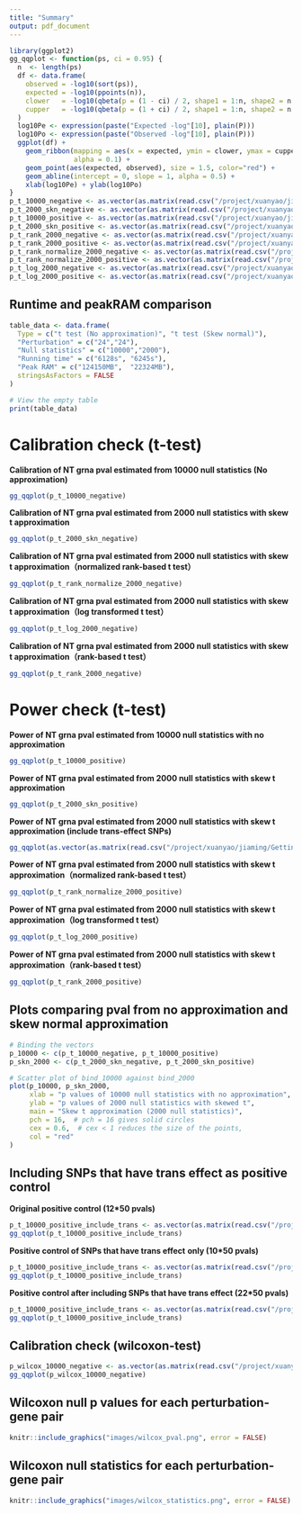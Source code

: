 ```yaml
---
title: "Summary"
output: pdf_document
---
```


```r
library(ggplot2)
gg_qqplot <- function(ps, ci = 0.95) {
  n  <- length(ps)
  df <- data.frame(
    observed = -log10(sort(ps)),
    expected = -log10(ppoints(n)),
    clower   = -log10(qbeta(p = (1 - ci) / 2, shape1 = 1:n, shape2 = n:1)),
    cupper   = -log10(qbeta(p = (1 + ci) / 2, shape1 = 1:n, shape2 = n:1))
  )
  log10Pe <- expression(paste("Expected -log"[10], plain(P)))
  log10Po <- expression(paste("Observed -log"[10], plain(P)))
  ggplot(df) +
    geom_ribbon(mapping = aes(x = expected, ymin = clower, ymax = cupper),
                alpha = 0.1) +
    geom_point(aes(expected, observed), size = 1.5, color="red") +
    geom_abline(intercept = 0, slope = 1, alpha = 0.5) +
    xlab(log10Pe) + ylab(log10Po)
}
p_t_10000_negative <- as.vector(as.matrix(read.csv("/project/xuanyao/jiaming/Getting_started/output/calibration_power_t_10000_no_approximation_2.csv", header = TRUE, row.names = 1))[13:24,])
p_t_2000_skn_negative <- as.vector(as.matrix(read.csv("/project/xuanyao/jiaming/Getting_started/output/calibration_power_t_2000_use_approximation_2.csv", header = TRUE, row.names = 1))[13:24,])
p_t_10000_positive <- as.vector(as.matrix(read.csv("/project/xuanyao/jiaming/Getting_started/output/calibration_power_t_10000_no_approximation_2.csv", header = TRUE, row.names = 1))[1:12,])
p_t_2000_skn_positive <- as.vector(as.matrix(read.csv("/project/xuanyao/jiaming/Getting_started/output/calibration_power_t_2000_use_approximation_2.csv", header = TRUE, row.names = 1))[1:12,])
p_t_rank_2000_negative <- as.vector(as.matrix(read.csv("/project/xuanyao/jiaming/Getting_started/output/calibration_power_include_trans_t_2000_use_approximation_rank.csv", header = TRUE, row.names = 1))[23:34,])
p_t_rank_2000_positive <- as.vector(as.matrix(read.csv("/project/xuanyao/jiaming/Getting_started/output/calibration_power_include_trans_t_2000_use_approximation_rank.csv", header = TRUE, row.names = 1))[1:22,])
p_t_rank_normalize_2000_negative <- as.vector(as.matrix(read.csv("/project/xuanyao/jiaming/Getting_started/output/calibration_power_include_trans_t_2000_use_approximation_rank_normalized.csv", header = TRUE, row.names = 1))[23:34,])
p_t_rank_normalize_2000_positive <- as.vector(as.matrix(read.csv("/project/xuanyao/jiaming/Getting_started/output/calibration_power_include_trans_t_2000_use_approximation_rank_normalized.csv", header = TRUE, row.names = 1))[1:22,])
p_t_log_2000_negative <- as.vector(as.matrix(read.csv("/project/xuanyao/jiaming/Getting_started/output/calibration_power_include_trans_t_2000_use_approximation_log.csv", header = TRUE, row.names = 1))[23:34,])
p_t_log_2000_positive <- as.vector(as.matrix(read.csv("/project/xuanyao/jiaming/Getting_started/output/calibration_power_include_trans_t_2000_use_approximation_log.csv", header = TRUE, row.names = 1))[1:22,])
```

## Runtime and peakRAM comparison

```r
table_data <- data.frame(
  Type = c("t test (No approximation)", "t test (Skew normal)"),
  "Perturbation" = c("24","24"),
  "Null statistics" = c("10000","2000"),
  "Running time" = c("6128s", "6245s"),
  "Peak RAM" = c("124150MB",  "22324MB"),
  stringsAsFactors = FALSE
)

# View the empty table
print(table_data)
```

# Calibration check (t-test)

**Calibration of NT grna pval estimated from 10000 null statistics (No approximation)**

```r
gg_qqplot(p_t_10000_negative)
```

**Calibration of NT grna pval estimated from 2000 null statistics with skew t approximation**

```r
gg_qqplot(p_t_2000_skn_negative)
```

**Calibration of NT grna pval estimated from 2000 null statistics with skew t approximation（normalized rank-based t test）**

```r
gg_qqplot(p_t_rank_normalize_2000_negative)
```

**Calibration of NT grna pval estimated from 2000 null statistics with skew t approximation（log transformed t test）**

```r
gg_qqplot(p_t_log_2000_negative)
```

**Calibration of NT grna pval estimated from 2000 null statistics with skew t approximation（rank-based t test）**

```r
gg_qqplot(p_t_rank_2000_negative)
```

# Power check (t-test)

**Power of NT grna pval estimated from 10000 null statistics with no approximation**

```r
gg_qqplot(p_t_10000_positive)
```

**Power of NT grna pval estimated from 2000 null statistics with skew t approximation**

```r
gg_qqplot(p_t_2000_skn_positive)
```

**Power of NT grna pval estimated from 2000 null statistics with skew t approximation (include trans-effect SNPs)**

```r
gg_qqplot(as.vector(as.matrix(read.csv("/project/xuanyao/jiaming/Getting_started/output/power_include_trans_t_2000_use_approximation.csv", header = TRUE, row.names = 1))))
```

**Power of NT grna pval estimated from 2000 null statistics with skew t approximation（normalized rank-based t test）**

```r
gg_qqplot(p_t_rank_normalize_2000_positive)
```

**Power of NT grna pval estimated from 2000 null statistics with skew t approximation（log transformed t test）**

```r
gg_qqplot(p_t_log_2000_positive)
```

**Power of NT grna pval estimated from 2000 null statistics with skew t approximation（rank-based t test）**

```r
gg_qqplot(p_t_rank_2000_positive)
```

## Plots comparing pval from no approximation and skew normal approximation

```r
# Binding the vectors
p_10000 <- c(p_t_10000_negative, p_t_10000_positive)
p_skn_2000 <- c(p_t_2000_skn_negative, p_t_2000_skn_positive)

# Scatter plot of bind_10000 against bind_2000
plot(p_10000, p_skn_2000, 
     xlab = "p values of 10000 null statistics with no approximation", 
     ylab = "p values of 2000 null statistics with skewed t", 
     main = "Skew t approximation (2000 null statistics)",
     pch = 16,  # pch = 16 gives solid circles
     cex = 0.6,  # cex < 1 reduces the size of the points,
     col = "red"
)

```

## Including SNPs that have trans effect as positive control

**Original positive control (12\*50 pvals)**

```r
p_t_10000_positive_include_trans <- as.vector(as.matrix(read.csv("/project/xuanyao/jiaming/Getting_started/output/power_include_trans_t_2000_use_approximation.csv", header = TRUE, row.names = 1))[11:22,])
gg_qqplot(p_t_10000_positive_include_trans)
```

**Positive control of SNPs that have trans effect** **only (10\*50 pvals)**

```r
p_t_10000_positive_include_trans <- as.vector(as.matrix(read.csv("/project/xuanyao/jiaming/Getting_started/output/power_include_trans_t_2000_use_approximation.csv", header = TRUE, row.names = 1))[1:10,])
gg_qqplot(p_t_10000_positive_include_trans)

```

**Positive control after including SNPs that have trans effect (22\*50 pvals)**

```r
p_t_10000_positive_include_trans <- as.vector(as.matrix(read.csv("/project/xuanyao/jiaming/Getting_started/output/power_include_trans_t_2000_use_approximation.csv", header = TRUE, row.names = 1)))
gg_qqplot(p_t_10000_positive_include_trans)
```

## Calibration check (wilcoxon-test)

```r
p_wilcox_10000_negative <- as.vector(as.matrix(read.csv("/project/xuanyao/jiaming/Getting_started/output/calibration_wilcoxon_10000_no_approximation.csv", header = TRUE, row.names = 1)))
gg_qqplot(p_wilcox_10000_negative)
```

## Wilcoxon null p values for each perturbation-gene pair

```r
knitr::include_graphics("images/wilcox_pval.png", error = FALSE)
```

## Wilcoxon null statistics for each perturbation-gene pair

```r
knitr::include_graphics("images/wilcox_statistics.png", error = FALSE)
```
